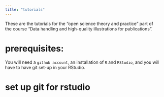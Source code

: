 ```yaml
---
title: "tutorials"
---
```


These are the tutorials for the "open science theory and practice" part of the course "Data handling and high-quality illustrations for publications".

# prerequisites: 

You will need a `github account`, an installation of `R` and `RStudio`, and you will have to have git set-up in your RStudio. 

# set up git for rstudio



